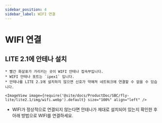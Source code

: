 ```yaml
---
sidebar_position: 4
sidebar_label: WIFI 연결
---
```




# WIFI 연결

## LITE 2.1에 안테나 설치

    * 빨간 화살표가 가리키는 곳이 WIFI 안테나 접속부입니다.
    * WIFI 안테나 포트는 `ipex1` 입니다.
    * 안테나를 LITE 2.1에 설치하지 않으면 신호가 약해져 네트워크에 연결할 수 없을 수 있습니다.

    <ImageView image={require('@site/docs/ProductDoc/SBC/fly-lite/lite2.1/img/wifi.webp').default} size="100%" align="left" />  

* WIFI가 정상적으로 연결되지 않는다면 안테나가 제대로 설치되어 있는지 확인한 후 아래 방법으로 WIFI를 연결하세요.

<WIFI />